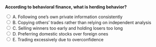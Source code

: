 ::: {.question-block}

<form onsubmit="event.preventDefault(); checkAnswer('module5_mcq_q29')" data-correct-answer="B">
<strong style="display: block;">According to behavioral finance, what is herding behavior?</strong>

<label><input type="radio" name="module5_mcq_q29" value="A"> A. Following one's own private information consistently</label><br>
<label><input type="radio" name="module5_mcq_q29" value="B"> B. Copying others’ trades rather than relying on independent analysis</label><br>
<label><input type="radio" name="module5_mcq_q29" value="C"> C. Selling winners too early and holding losers too long</label><br>
<label><input type="radio" name="module5_mcq_q29" value="D"> D. Preferring domestic stocks over foreign ones</label><br>
<label><input type="radio" name="module5_mcq_q29" value="E"> E. Trading excessively due to overconfidence</label><br>
</form>

<div id="feedback-module5_mcq_q29" class="feedback" data-status="" style="display:none;">
✅ Correct: B. Herding behavior occurs when investors imitate the actions of others, which can amplify bubbles and crashes.
</div>

:::
